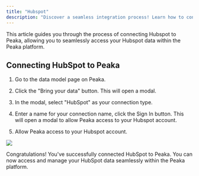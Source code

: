```yaml
---
title: "Hubspot"
description: "Discover a seamless integration process! Learn how to connect Hubspot to Peaka effortlessly for streamlined transactions."
---
```


This article guides you through the process of connecting Hubspot to Peaka, allowing you to seamlessly access your Hubspot data within the Peaka platform.

## Connecting HubSpot to Peaka

1. Go to the data model page on Peaka.

2. Click the "Bring your data" button. This will open a modal.

3. In the modal, select "HubSpot" as your connection type.

4. Enter a name for your connection name, click the Sign In button. This will open a modal to allow Peaka access to your Hubspot account.

5. Allow Peaka access to your Hubspot account.

<img src="https://cdn.peaka.com/integrations/hubspot-1.png" />

Congratulations! You've successfully connected HubSpot to Peaka. You can now access and manage your HubSpot data seamlessly within the Peaka platform.
